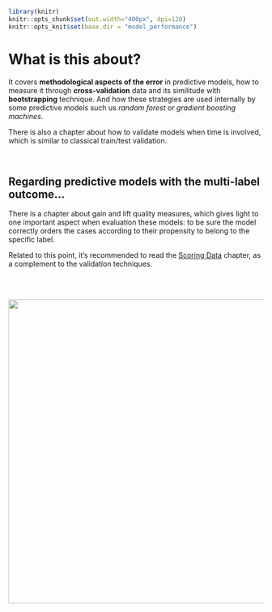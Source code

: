 ```r
library(knitr)
knitr::opts_chunk$set(out.width="400px", dpi=120)
knitr::opts_knit$set(base.dir = "model_performance")
```

# What is this about?

It covers **methodological aspects of the error** in predictive models, how to measure it through **cross-validation** data and its similitude with **bootstrapping** technique. And how these strategies are used internally by some predictive models such us _random forest_ or _gradient boosting machines_.

There is also a chapter about how to validate models when time is involved, which is similar to classical train/test validation.

<br>

## Regarding predictive models with the multi-label outcome...

There is a chapter about gain and lift quality measures, which gives light to one important aspect when evaluation these models: to be sure the model correctly orders the cases according to their propensity to belong to the specific label.

Related to this point, it's recommended to read the <a href="http://livebook.datascienceheroes.com/scoring/scoring.html">Scoring Data</a> chapter, as a complement to the validation techniques.


<br>
<br>


<img src="cover.png" width='600px'> 


<br>
